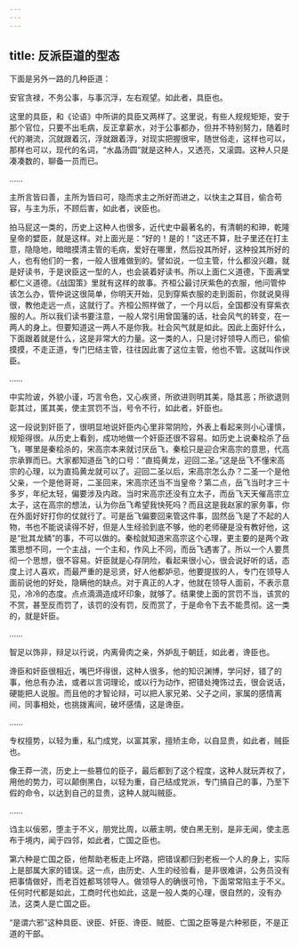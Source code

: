 ```yaml
---
---
---
```

title: 反派臣道的型态
---




下面是另外一路的几种臣道：

安官贪禄，不务公事，与事沉浮，左右观望。如此者，具臣也。

这里的具臣，和《论语》中所讲的具臣又两样了。这里说，有些人规规矩矩，安于那个官位，只要不出毛病，反正拿薪水，对于公事都办，但并不特别努力，随着时代的潮流，沉就跟着沉，浮就跟着浮，对现实把握很牢，随世俗走，这样也可以，那样也可以，现代的名词，“水晶汤圆”就是这种人，又透亮，又滚圆。这种人只是凑凑数的，聊备一员而已。

……

主所言皆曰善，主所为皆曰可，隐而求主之所好而进之，以快主之耳目，偷合苟容，与主为乐，不顾后害，如此者，谀臣也。

拍马屁这一类的，历史上这种人也很多，近代史中最著名的，有清朝的和珅，乾隆皇帝的嬖臣，就是这样。对上面光是：“好的！是的！”这还不算，肚子里还在打主意，隐隐地，暗暗摸清主管的毛病，爱好在哪里，然后投其所好，这种投其所好的人，也有他们的一套，一般人很难做到的。譬如说，一位主管，什么都没兴趣，就是好读书，于是谀臣这一型的人，也会装着好读书。所以上面仁义道德，下面满堂都仁义道德。《战国策》里就有这样的故事。齐桓公最讨厌紫色的衣服，他问管仲该怎么办，管仲说这很简单，你明天开始，见到穿紫衣服的走到面前，你就说臭得很，教他走远一点，这就行了。齐桓公照样做了，一个月以后，全国都没有穿紫衣服的人。所以我们读书要注意，一般人常引用曾国藩的话，社会风气的转变，在一两人的身上。但要知道这一两人不是你我。社会风气就是如此。因此上面好什么，下面跟着就是什么，这是非常大的力量。这一类的人，只是讨好领导人而已，偷偷摸摸，不走正道，专门巴结主管，往往因此害了这位主管，他也不管。这就叫作谀臣。

……

中实险诐，外貌小谨，巧言令色，又心疾贤，所欲进则明其美，隐其恶；所欲退则彰其过，匿其美，使主赏罚不当，号令不行，如此者，奸臣也。

这一段说到奸臣了，很明显地说奸臣内心里非常阴险，外表上看起来则小心谨慎，规矩得很。从历史上看到，成功地做一个奸臣还很不容易。如历史上说秦桧杀了岳飞，哪里是秦桧杀的，宋高宗本来就讨厌岳飞，秦桧只是迎合宋高宗的意思，代高宗承罪而已。大家都知道岳飞的口号：“直捣黄龙，迎回二圣。”这是岳飞不懂宋高宗的心理，以为直捣黄龙就可以了。迎回二圣以后，宋高宗怎么办？二圣一个是他父亲，一个是他哥哥，二圣回来，宋高宗还当不当皇帝？第二点，岳飞当时才三十多岁，年纪太轻，偏要涉及内政。当时宋高宗还没有立太子，而岳飞天天催高宗立太子，这在高宗的想法，认为你岳飞希望我快死吗？而且这是我赵家的家务事，你在外面好好打你的仗就行了。可是岳飞偏要回来管这件事，固然岳飞是了不起的人物，书也不能说读得不好，但是人生经验到底不够，他的老师硬是没有教好他，这是“批其龙鳞”的事，不可以做的。秦桧就知道宋高宗这个心理，更主要的是两个政策思想不同，一个主战，一个主和，作风上不同，而岳飞遇害了。所以一个人要贯彻一个思想，很不容易。奸臣就是心存阴险，看起来很小心，很会说好听的话，态度上讨人喜欢，而最严重的是忌贤，好人他都妒忌，他要提拔的人，专门在领导人面前说他的好处，隐瞒他的缺点。对于真正的人才，他就在领导人面前，不表示意见，冷冷的态度。点点滴滴造成坏印象，就够了。结果使上面的赏罚不当，该赏的不赏，甚至反而罚了，该罚的没有罚，反而赏了，于是命令下去不能贯彻。这一类的，就是奸臣。

……

智足以饰非，辩足以行说，内离骨肉之亲，外妒乱于朝廷，如此者，谗臣也。

谗臣和奸臣很相近，嘴巴坏得很，这种人很多，他的知识渊博，学问好，错了的事，他总有办法，或者以言词理论，或以行为动作，把错处掩饰过去，很会说话，硬能把人说服。而且他的才智论辩，可以把人家兄弟、父子之间，家属的感情离间，同事相处，也挑拨离间，破坏感情，这是谗臣。

……

专权擅势，以轻为重，私门成党，以富其家，擅矫主命，以自显贵，如此者，贼臣也。

像王莽一流，历史上一些篡位的臣子，最后都到了这个程度，这种人就玩弄权了，用他的势力，可以颠倒黑白，以轻为重，自己结成党派，专门搞自己的事，乃至下假的命令，以达到自己的显贵，这种人就叫贼臣。

……

诌主以佞邪，堕主于不义，朋党比周，以蔽主明，使白黑无别，是非无闻，使主恶布于境内，闻于四邻，如此者，亡国之臣也。

第六种是亡国之臣，他帮助老板走上坏路，把错误都归到老板一个人的身上，实际上是部属大家的错误。这一点，由历史、人生的经验看，是非很难讲，公务员没有把事情做好，而老百姓都骂领导人。做领导人的确很可怜，下面常常陷主于不义。任何时代都是如此，工商时代也如此，这是一般人类的心理，很自然的，没有办法，这类人是亡国之臣。

“是谓六邪”这种具臣、谀臣、奸臣、谗臣、贼臣、亡国之臣等是六种邪臣，不是正道的干部。